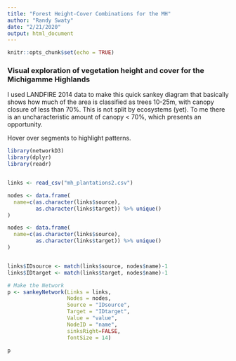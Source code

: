 ```yaml
---
title: "Forest Height-Cover Combinations for the MH"
author: "Randy Swaty"
date: "2/21/2020"
output: html_document
---
```


```r
knitr::opts_chunk$set(echo = TRUE)
```


### Visual exploration of vegetation height and cover for the Michigamme Highlands

I used LANDFIRE 2014 data to make this quick sankey diagram that basically shows how much of the area is classified as trees 10-25m, with canopy closure of less than 70%.  This is not split by ecosystems (yet).  To me there is an uncharacteristic amount of canopy < 70%, which presents an opportunity.

Hover over segments to highlight patterns.


```r


library(networkD3)
library(dplyr)
library(readr)


links <- read_csv("mh_plantations2.csv")

nodes <- data.frame(
  name=c(as.character(links$source), 
         as.character(links$target)) %>% unique()
)

nodes <- data.frame(
  name=c(as.character(links$source), 
         as.character(links$target)) %>% unique()
)


links$IDsource <- match(links$source, nodes$name)-1 
links$IDtarget <- match(links$target, nodes$name)-1

# Make the Network
p <- sankeyNetwork(Links = links, 
                   Nodes = nodes,
                   Source = "IDsource", 
                   Target = "IDtarget",
                   Value = "value", 
                   NodeID = "name", 
                   sinksRight=FALSE,
                   fontSize = 14)

p
```

